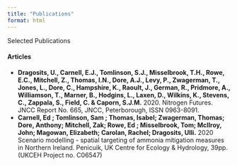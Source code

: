```yaml
---
title: "Publications"
format: html
---
```

::: card
::: card-header
Selected Publications
:::
::: card-body
#### Articles
-   **Dragosits, U., Carnell, E.J., Tomlinson, S.J., Misselbrook, T.H., Rowe, E.C., Mitchell, Z., Thomas, I.N., Dore, A.J., Levy, P., Zwagerman, T., Jones, L., Dore, C., Hampshire, K., Raoult, J., German, R., Pridmore, A., Williamson, T., Marner, B., Hodgins, L., Laxen, D., Wilkins, K., Stevens, C., Zappala, S., Field, C. & Caporn, S.J.M.** 2020. Nitrogen Futures. JNCC Report No. 665, JNCC, Peterborough, ISSN 0963-8091.
-   **Carnell, Ed ; Tomlinson, Sam ; Thomas, Isabel; Zwagerman, Thomas; Dore, Anthony; Mitchell, Zak; Rowe, Ed ; Misselbrook, Tom; McIlroy, John; Magowan, Elizabeth; Carolan, Rachel; Dragosits, Ulli.** 2020 Scenario modelling - spatial targeting of ammonia mitigation measures in Northern Ireland. Penicuik, UK Centre for Ecology & Hydrology, 39pp. (UKCEH Project no. C06547)
:::
:::
